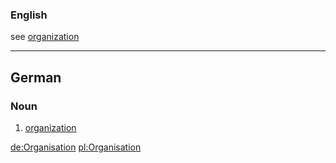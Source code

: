===English===
see [[organization]]

----

==German==
===Noun===
# [[organization]]

[[de:Organisation]]
[[pl:Organisation]]